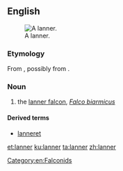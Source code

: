 ==English==
[[Image:Lanner Falcon 800.jpg|thumb|A lanner.]]

===Etymology===
From {{etyl|frm|en}} {{m|frm|lanier||cowardly}}, possibly from {{etyl|la|en}} {{m|la|lānārius}}.

===Noun===
{{en-noun}}

# the [[lanner falcon]], ''[[Falco biarmicus]]''

====Derived terms====
*[[lanneret]]

{{wikipedia|Lanner Falcon}}

[[Category:en:Falconids]]

[[et:lanner]]
[[ku:lanner]]
[[ta:lanner]]
[[zh:lanner]]